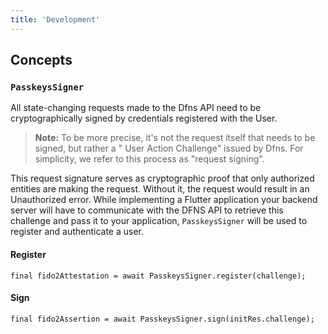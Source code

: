 ```yaml
---
title: 'Development'
---
```


## Concepts

### `PasskeysSigner`

All state-changing requests made to the Dfns API need to be cryptographically signed by credentials
registered with the User.

> **Note:** To be more precise, it's not the request itself that needs to be signed, but rather a "
> User Action Challenge" issued by Dfns. For simplicity, we refer to this process as "request
> signing".

This request signature serves as cryptographic proof that only authorized entities are making the
request. Without it, the request would result in an Unauthorized error.
While implementing a Flutter application your backend server will have to communicate with the DFNS API
to retrieve this challenge and pass it to your application, `PasskeysSigner` will be used to
register and authenticate a user.

#### Register

```
final fido2Attestation = await PasskeysSigner.register(challenge);
```

#### Sign

```
final fido2Assertion = await PasskeysSigner.sign(initRes.challenge);
```